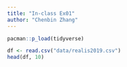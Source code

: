 ```yaml
---
title: "In-class Ex01"
author: "Chenbin Zhang"
---
```


```r
pacman::p_load(tidyverse)
```

```r
df <- read.csv("data/realis2019.csv")
head(df, 10)
```
